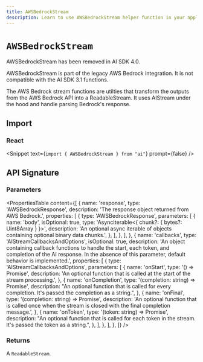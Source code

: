 ```yaml
---
title: AWSBedrockStream
description: Learn to use AWSBedrockStream helper function in your application.
---
```


# `AWSBedrockStream`

<Note type="warning">AWSBedrockStream has been removed in AI SDK 4.0.</Note>

<Note type="warning">
  AWSBedrockStream is part of the legacy AWS Bedrock integration. It is not
  compatible with the AI SDK 3.1 functions.
</Note>

The AWS Bedrock stream functions are utilties that transform the outputs from the AWS Bedrock API into a ReadableStream. It uses AIStream under the hood and handle parsing Bedrock's response.

## Import

### React

<Snippet text={`import { AWSBedrockStream } from "ai"`} prompt={false} />

## API Signature

### Parameters

<PropertiesTable
  content={[
    {
      name: 'response',
      type: 'AWSBedrockResponse',
      description: 'The response object returned from AWS Bedrock.',
      properties: [
        {
          type: 'AWSBedrockResponse',
          parameters: [
            {
              name: 'body',
              isOptional: true,
              type: 'AsyncIterable<{ chunk?: { bytes?: Uint8Array } }>',
              description:
                'An optional async iterable of objects containing optional binary data chunks.',
            },
          ],
        },
      ],
    },
    {
      name: 'callbacks',
      type: 'AIStreamCallbacksAndOptions',
      isOptional: true,
      description:
        'An object containing callback functions to handle the start, each token, and completion of the AI response. In the absence of this parameter, default behavior is implemented.',
      properties: [
        {
          type: 'AIStreamCallbacksAndOptions',
          parameters: [
            {
              name: 'onStart',
              type: '() => Promise<void>',
              description:
                'An optional function that is called at the start of the stream processing.',
            },
            {
              name: 'onCompletion',
              type: '(completion: string) => Promise<void>',
              description:
                "An optional function that is called for every completion. It's passed the completion as a string.",
            },
            {
              name: 'onFinal',
              type: '(completion: string) => Promise<void>',
              description:
                'An optional function that is called once when the stream is closed with the final completion message.',
            },
            {
              name: 'onToken',
              type: '(token: string) => Promise<void>',
              description:
                "An optional function that is called for each token in the stream. It's passed the token as a string.",
            },
          ],
        },
      ],
    },
  ]}
/>

### Returns

A `ReadableStream`.
